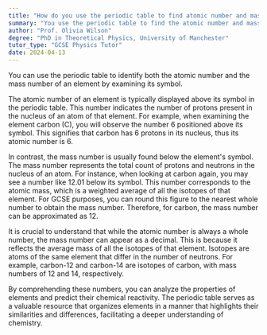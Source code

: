 ```yaml
---
title: "How do you use the periodic table to find atomic number and mass number?"
summary: "You use the periodic table to find the atomic number and mass number by looking at the element's symbol."
author: "Prof. Olivia Wilson"
degree: "PhD in Theoretical Physics, University of Manchester"
tutor_type: "GCSE Physics Tutor"
date: 2024-04-13
---
```


You can use the periodic table to identify both the atomic number and the mass number of an element by examining its symbol.

The atomic number of an element is typically displayed above its symbol in the periodic table. This number indicates the number of protons present in the nucleus of an atom of that element. For example, when examining the element carbon (C), you will observe the number $6$ positioned above its symbol. This signifies that carbon has $6$ protons in its nucleus, thus its atomic number is $6$.

In contrast, the mass number is usually found below the element's symbol. The mass number represents the total count of protons and neutrons in the nucleus of an atom. For instance, when looking at carbon again, you may see a number like $12.01$ below its symbol. This number corresponds to the atomic mass, which is a weighted average of all the isotopes of that element. For GCSE purposes, you can round this figure to the nearest whole number to obtain the mass number. Therefore, for carbon, the mass number can be approximated as $12$.

It is crucial to understand that while the atomic number is always a whole number, the mass number can appear as a decimal. This is because it reflects the average mass of all the isotopes of that element. Isotopes are atoms of the same element that differ in the number of neutrons. For example, carbon-12 and carbon-14 are isotopes of carbon, with mass numbers of $12$ and $14$, respectively.

By comprehending these numbers, you can analyze the properties of elements and predict their chemical reactivity. The periodic table serves as a valuable resource that organizes elements in a manner that highlights their similarities and differences, facilitating a deeper understanding of chemistry.
    